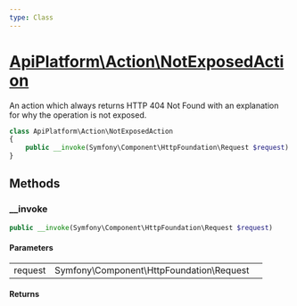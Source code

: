 ```yaml
---
type: Class
---
```


# [ApiPlatform\Action\NotExposedAction](/docs/vmain/reference/Action/NotExposedAction)

An action which always returns HTTP 404 Not Found with an explanation for why the operation is not exposed.

```php
class ApiPlatform\Action\NotExposedAction
{
    public __invoke(Symfony\Component\HttpFoundation\Request $request)
}
```
## Methods

### __invoke



```php
public __invoke(Symfony\Component\HttpFoundation\Request $request)
```

#### Parameters

<table><tbody>
<tr><td>request</td><td>Symfony\Component\HttpFoundation\Request</td><td></td></tr>
</tbody>
</table>

#### Returns


